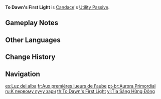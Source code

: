 {{Talent Infobox
|image         = Talent To Dawn's First Light.png
|character     = Candace
|type          = Utility Passive
|info          = Decreases [[climbing]] [[Stamina]] consumption for your own party members by 20%.<br />Not stackable with Passive Talents that provide the exact same effects.
|utility1      = Stamina
|utility2      = Climbing
|utility3      = Party
}}
'''To Dawn's First Light''' is [[Candace]]'s [[Utility Passive]].

==Gameplay Notes==
{{Talents by Category List|Climbing Talents|header=identical|nottitle=To Dawn's First Light}}

==Other Languages==
{{Other Languages
|en      = To Dawn's First Light
|zhs     = 向拂晓的初光
|zhs_rm  = Xiàng Fúxiǎo de Chūguāng
|zht     = 向拂曉的初光
|zht_rm  = Xiàng Fúxiǎo de Chūguāng
|zh_tl   = To the First Light of Dawn
|ja      = 暁の初陽へ
|ja_rm   = Akatsuki no Shoyou e
|ja_tl   = To Dawn's First Light
|ko      = 여명을 향한 첫 빛줄기
|ko_rm   = Yeomyeongeul Hyanghan Cheot Bitjulgi
|ko_tl   = First Beam to the Dawn
|es      = Luz del alba
|es_tl   = Light of Dawn
|fr      = Aux premières lueurs de l'aube
|fr_tl   = To the First Glimmers of Dawn
|ru      = К первому лучу зари
|ru_tl   = To the First Gleam of Dawn
|th      = To Dawn's First Light
|vi      = Tia Sáng Hừng Đông
|vi_tl   = Light of Dawn
|de      = In Richtung Sonnenaufgang
|de_tl   = In the Direction of Dawn
|id      = To Dawn's First Light
|pt      = Aurora Primordial
|pt_tl   = 
|tr      = Şafağın İlk Hüzmesi
|tr_tl   = 
|it      = Alle prime luci dell'alba
|it_tl   = To Dawn's First Light
}}

==Change History==
{{Change History|3.1}}

==Navigation==
{{Talent Navbox|Candace}}

[[es:Luz del alba]]
[[fr:Aux premières lueurs de l'aube]]
[[pt-br:Aurora Primordial]]
[[ru:К первому лучу зари]]
[[th:To Dawn's First Light]]
[[vi:Tia Sáng Hừng Đông]]